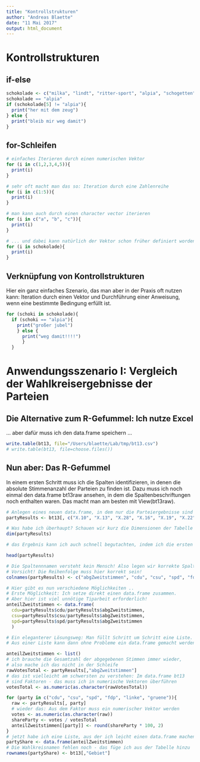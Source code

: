 ```yaml
---
title: "Kontrollstrukturen"
author: "Andreas Blaette"
date: "11 Mai 2017"
output: html_document
---
```



Kontrollstrukturen
==================

if-else 
-------

```r
schokolade <- c("milka", "lindt", "ritter-sport", "alpia", "schogetten")
schokolade == "alpia"
if (schokolade[5] != "alpia"){
  print("her mit dem zeug")
} else {
  print("bleib mir weg damit")
}

```

for-Schleifen
-------------
```r
# einfaches Iterieren durch einen numerischen Vektor
for (i in c(1,2,3,4,5)){
  print(i)
}

# sehr oft macht man das so: Iteration durch eine Zahlenreihe
for (i in c(1:5)){
  print(i)
}

# man kann auch durch einen character vector iterieren
for (i in c("a", "b", "c")){
  print(i)
}

# ... und dabei kann natürlich der Vektor schon früher definiert worden sein
for (i in schokolade){
  print(i)
}

```

Verknüpfung von Kontrollstrukturen 
----------------------------------

Hier ein ganz einfaches Szenario, das man aber in der Praxis oft
nutzen kann: Iteration durch einen Vektor und Durchführung einer
Anweisung, wenn eine bestimmte Bedingung erfüllt ist.

```r
for (schoki in schokolade){
  if (schoki == "alpia"){
    print("großer jubel")
    } else {
      print("weg damit!!!!")
      }  
  }

```


Anwendungsszenario I: Vergleich der Wahlkreisergebnisse der Parteien
====================================================================

Die Alternative zum R-Gefummel: Ich nutze Excel
-----------------------------------------------

... aber dafür muss ich den data.frame speichern ...

```r
write.table(bt13, file="/Users/blaette/Lab/tmp/bt13.csv")
# write.table(bt13, file=choose.files())
```

Nun aber: Das R-Gefummel
------------------------

In einem ersten Schritt muss ich die Spalten identifizieren, in denen die absolute
Stimmenanzahl der Parteien zu finden ist. Dazu muss ich noch einmal den data.frame
bt13raw ansehen, in dem die Spaltenbeschriftungen noch enthalten waren. Das macht 
man am besten mit View(bt13raw). 


```r
# Anlegen eines neuen data.frame, in dem nur die Parteiergebnisse sind
partyResults <- bt13[, c("X.10", "X.13", "X.28", "X.16", "X.19", "X.22", "X.25")] 

# Was habe ich überhaupt? Schauen wir kurz die Dimensionen der Tabelle an
dim(partyResults)

# das Ergebnis kann ich auch schnell begutachten, indem ich die ersten Spalten ansehe

head(partyResults)

# Die Spaltennnamen versteht kein Mensch! Also legen wir korrekte Spaltennamen an
# Vorsicht! Die Reihenfolge muss hier korrekt sein!
colnames(partyResults) <- c("abgZweitstimmen", "cdu", "csu", "spd", "fdp", "linke", "gruene")

# Hier gibt es nun verschiedene Möglichkeiten ..
# Erste Möglichkeit: Ich setze direkt einen data.frame zusammen.
# Aber hier ist viel unnötige Tiparbeit erforderlich!
anteilZweitstimmen <- data.frame(
  cdu=partyResults$cdu/partyResults$abgZweitstimmen,
  csu=partyResults$csu/partyResults$abgZweitstimmen,
  spd=partyResults$spd/partyResults$abgZweitstimmen
  )

# Ein eleganterer Lösungsweg: Man füllt Schritt um Schritt eine Liste.
# Aus einer Liste kann dann ohne Probleme ein data.frame gemacht werden.

anteilZweitstimmen <- list()
# ich brauche die Gesamtzahl der abgegebenen Stimmen immer wieder,
# also mache ich das nicht in der Schleife
rawVotesTotal <- partyResults[,"abgZweitstimmen"]
# das ist vielleicht am schwersten zu verstehen: Im data.frame bt13 
# sind Faktoren - das muss ich in numerische Vektoren überführen
votesTotal <- as.numeric(as.character(rawVotesTotal))

for (party in c("cdu", "csu", "spd", "fdp", "linke", "gruene")){
  raw <- partyResults[, party]
  # wieder das: Aus dem Faktor muss ein numerischer Vektor werden
  votes <- as.numeric(as.character(raw))
  shareParty <- votes / votesTotal
  anteilZweitstimmen[[party]] <- round(shareParty * 100, 2)
}
# jetzt habe ich eine Liste, aus der ich leicht einen data.frame machen kann
partyShare <- data.frame(anteilZweitstimmen)
# Die Wahlkreisnamen fehlen noch - das füge ich aus der Tabelle hinzu
rownames(partyShare) <- bt13[,"Gebiet"]
```








